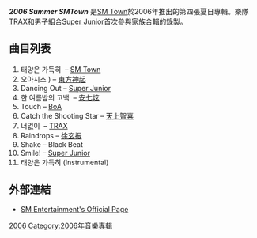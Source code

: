 {{Infobox album
| name       = '06 Summer SM Town
| type       = 錄音室專輯
| longtype   = 
| artist     = [[SM_Town|SM Town]]
| cover      = 
| caption    = 
| released   = 2006年6月20日
| recorded   = 
| genre      = [[K-pop|K-pop]], [[R&B|R&B]], [[舞曲|舞曲]], bubblegum
| length     = 
| language   = [[韓語|韓語]]
| label      = [[SM_Entertainment|SM Entertainment]]
| producer   = 
| reviews    = 
| chronology = 
| prev_title = [[2004_Summer_Vacation_in_SMTown.com|2004 Summer Vacation in SMTown.com]]
| prev_year  = 2004
| next_title = [[2006_Winter_SMTown_–_Snow_Dream|2006 Winter SMTown – Snow Dream]]
| next_year  = 2006
| misc       = 
}}

'''''2006 Summer SMTown''''' 是[[SM_Town|SM Town]]於2006年推出的第四張夏日專輯。樂隊[[TRAX|TRAX]]和男子組合[[Super_Junior|Super Junior]]首次參與家族合輯的錄製。

== 曲目列表 ==
# 태양은 가득히  – [[SM_Town|SM Town]]
# 오아시스 ) – [[東方神起|東方神起]]
# Dancing Out – [[Super_Junior|Super Junior]]
# 한 여름밤의 고백  – [[安七炫|安七炫]]
# Touch – [[BoA|BoA]]
# Catch the Shooting Star – [[天上智喜|天上智喜]]
# 너없이  – [[TRAX|TRAX]]
# Raindrops – [[徐玄振|徐玄振]]
# Shake – Black Beat
# Smile! – [[Super_Junior|Super Junior]]
# 태양은 가득히 (Instrumental)

== 外部連結 ==
* {{ko icon}} [http://www.smtown.com/ SM Entertainment's Official Page]{{Wayback|url=http://www.smtown.com/ |date=20060424164456 }}


[[Category:SM_Town音樂專輯|2006]]
[[Category:2006年音樂專輯|Category:2006年音樂專輯]]